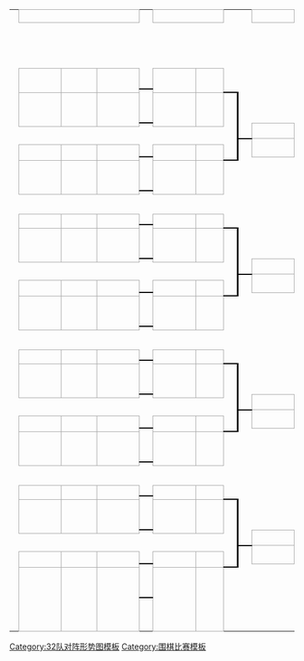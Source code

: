 {| class="bracket" cellpadding="0" cellspacing="0" style="font-size:small; margin:1em 2em 1em 1em;"
|height=5|
|align="center" colspan="3" style="border:1px solid #aaa;" bgcolor="#f2f2f2"|'''{{{RD1|-{zh-hans:第一轮; zh-hant:第一圈;}-}}}'''
|colspan="1"|
|align="center" colspan="2" style="border:1px solid #aaa;" bgcolor="#f2f2f2"|'''{{{RD2|-{zh-hans:第二轮; zh-hant:第二圈;}-}}}'''
|colspan="2"|
|align="center" colspan="2" style="border:1px solid #aaa;" bgcolor="#f2f2f2"|'''{{{RD3|-{zh-hans:四分之一决赛; zh-hant:半準決賽;}-}}}'''
|colspan="2"|
|align="center" colspan="2" style="border:1px solid #aaa;" bgcolor="#f2f2f2"|'''{{{RD4|-{zh-hans:半决赛; zh-hant:準決賽;}-}}}'''
|colspan="2"|
|align="center" colspan="2" style="border:1px solid #aaa;" bgcolor="#f2f2f2"|'''{{{RD5|決賽}}}'''
|-
|height=5|
|width=90|&nbsp;
|width=70|&nbsp;
|width=90|&nbsp;
|width=10|&nbsp;
|width=90|&nbsp;
|width=50|&nbsp;
|width=10|&nbsp;
|width=10|&nbsp;
|width=90|&nbsp;
|width=50|&nbsp;
|width=10|&nbsp;
|width=10|&nbsp;
|width=90|&nbsp;
|width=50|&nbsp;
|width=10|&nbsp;
|width=10|&nbsp;
|width=90|&nbsp;
|width=50|&nbsp;
|-
|height=5|
|colspan="3" rowspan="2"|{{{124|&nbsp;}}}
|rowspan="3" style="border-width:0 0 1px 0; border-style: solid;border-color:black;"|&nbsp;
|colspan="2" rowspan="2"|{{{1|&nbsp;}}}
|rowspan="4" style="border-width:0 0 1px 0; border-style: solid;border-color:black;"|&nbsp;
|rowspan="7" style="border-width:0 0 1px 0; border-style: solid;border-color:black;"|&nbsp;
|colspan="2" rowspan="3"|
|rowspan="7" style="border-width:0 0 1px 0; border-style: solid;border-color:black;"|&nbsp;
|rowspan="13" style="border-width:0 0 1px 0; border-style: solid;border-color:black;"|&nbsp;
|colspan="2" rowspan="9"|
|rowspan="13" style="border-width:0 0 1px 0; border-style: solid;border-color:black;"|&nbsp;
|rowspan="25" style="border-width:0 0 1px 0; border-style: solid;border-color:black;"|&nbsp;
|colspan="2" rowspan="21"|
|-
|height=5| 
|-
|height=5|
|rowspan="2" bgcolor="#f2f2f2" style="border:1px solid #aaa;"|'''{{{76|&nbsp;}}}'''
|rowspan="2" style="border:1px solid #aaa;" bgcolor="#f9f9f9"|{{{77|&nbsp;}}}
|rowspan="2" style="border:1px solid #aaa;" bgcolor="#f9f9f9"|{{{78|&nbsp;}}}
|rowspan="2" style="border:1px solid #aaa;" bgcolor="#f9f9f9"|{{{2|&nbsp;}}}
|rowspan="2" style="border:1px solid #aaa;" bgcolor="#f9f9f9"|{{{3|&nbsp;}}}
|-
|height=5|
|rowspan="2" style="border-width:2px 0px 2px 0px; border-style: solid;border-color:black;"|&nbsp;
|colspan="2" rowspan="2"|{{{41|&nbsp;}}}
|-
|height=5|
|rowspan="2" bgcolor="#f2f2f2" style="border:1px solid #aaa;"|'''{{{79|&nbsp;}}}'''
|rowspan="2" style="border:1px solid #aaa;" bgcolor="#f9f9f9"|{{{80|&nbsp;}}}
|rowspan="2" style="border:1px solid #aaa;" bgcolor="#f9f9f9"|{{{81|&nbsp;}}}
|rowspan="2" style="border:1px solid #aaa;" bgcolor="#f9f9f9"|{{{4|&nbsp;}}}
|rowspan="2" style="border:1px solid #aaa;" bgcolor="#f9f9f9"|{{{5|&nbsp;}}}
|rowspan="6" style="border-width:2px 3px 1px 0; border-style: solid;border-color:black;"|&nbsp;
|-
|height=5|
|rowspan="4" style="border-width:1px 0 1px 0; border-style: solid;border-color:black;"|&nbsp;
|rowspan="2" style="border:1px solid #aaa;" bgcolor="#f9f9f9"|{{{42|&nbsp;}}}
|rowspan="2" style="border:1px solid #aaa;" bgcolor="#f9f9f9"|{{{43|&nbsp;}}}
|-
|height=5|
|colspan="3" rowspan="2"|
|colspan="2" rowspan="2"|{{{6|&nbsp;}}}
|-
|height=5|
|rowspan="12" style="border-width:2px 0 1px 0; border-style: solid;border-color:black;"|&nbsp;
|rowspan="2" style="border:1px solid #aaa;" bgcolor="#f9f9f9"|{{{44|&nbsp;}}}
|rowspan="2" style="border:1px solid #aaa;" bgcolor="#f9f9f9"|{{{45|&nbsp;}}}
|rowspan="12" style="border-width:2px 3px 1px 0; border-style: solid;border-color:black;"|&nbsp;
|-
|height=5|
|rowspan="2" bgcolor="#f2f2f2" style="border:1px solid #aaa;"|'''{{{82|&nbsp;}}}'''
|rowspan="2" style="border:1px solid #aaa;" bgcolor="#f9f9f9"|{{{83|&nbsp;}}}
|rowspan="2" style="border:1px solid #aaa;" bgcolor="#f9f9f9"|{{{84|&nbsp;}}}
|rowspan="2" style="border:1px solid #aaa;" bgcolor="#f9f9f9"|{{{7|&nbsp;}}}
|rowspan="2" style="border:1px solid #aaa;" bgcolor="#f9f9f9"|{{{8|&nbsp;}}}
|-
|height=5|
|rowspan="2" style="border-width:2px 0 2px 0; border-style: solid;border-color:black;"|&nbsp;
|colspan="2" rowspan="6"|
|colspan="2" rowspan="2"|{{{61|&nbsp;}}}
|-
|height=5|
|rowspan="2" bgcolor="#f2f2f2" style="border:1px solid #aaa;"|'''{{{85|&nbsp;}}}'''
|rowspan="2" style="border:1px solid #aaa;" bgcolor="#f9f9f9"|{{{86|&nbsp;}}}
|rowspan="2" style="border:1px solid #aaa;" bgcolor="#f9f9f9"|{{{87|&nbsp;}}}
|rowspan="2" style="border:1px solid #aaa;" bgcolor="#f9f9f9"|{{{9|&nbsp;}}}
|rowspan="2" style="border:1px solid #aaa;" bgcolor="#f9f9f9"|{{{10|&nbsp;}}}
|rowspan="6" style="border-width:2px 0 1px 0; border-style: solid;border-color:black;"|&nbsp;
|-
|height=5|
|rowspan="4" style="border-width:1px 0 1px 0; border-style: solid;border-color:black;"|&nbsp;
|rowspan="2" style="border:1px solid #aaa;" bgcolor="#f9f9f9"|{{{62|&nbsp;}}}
|rowspan="2" style="border:1px solid #aaa;" bgcolor="#f9f9f9"|{{{63|&nbsp;}}}
|-
|height=5|
|colspan="3" rowspan="2"|
|colspan="2" rowspan="2"|{{{11|&nbsp;}}}
|-
|height=5|
|rowspan="24" style="border-width:2px 0 1px 0; border-style: solid;border-color:black;"|&nbsp;
|rowspan="2" style="border:1px solid #aaa;" bgcolor="#f9f9f9"|{{{64|&nbsp;}}}
|rowspan="2" style="border:1px solid #aaa;" bgcolor="#f9f9f9"|{{{65|&nbsp;}}}
|rowspan="24" style="border-width:2px 3px 1px 0; border-style: solid;border-color:black;"|&nbsp;
|-
|height=5|
|rowspan="2" bgcolor="#f2f2f2" style="border:1px solid #aaa;"|'''{{{88|&nbsp;}}}'''
|rowspan="2" style="border:1px solid #aaa;" bgcolor="#f9f9f9"|{{{89|&nbsp;}}}
|rowspan="2" style="border:1px solid #aaa;" bgcolor="#f9f9f9"|{{{90|&nbsp;}}}
|rowspan="2" style="border:1px solid #aaa;" bgcolor="#f9f9f9"|{{{12|&nbsp;}}}
|rowspan="2" style="border:1px solid #aaa;" bgcolor="#f9f9f9"|{{{13|&nbsp;}}}
|-
|height=5|
|rowspan="2" style="border-width:2px 0 2px 0; border-style: solid;border-color:black;"|&nbsp;
|colspan="2" rowspan="2"|{{{46|&nbsp;}}}
|colspan="2" rowspan="18"|
|-
|height=5|
|rowspan="2" bgcolor="#f2f2f2" style="border:1px solid #aaa;"|'''{{{91|&nbsp;}}}'''
|rowspan="2" style="border:1px solid #aaa;" bgcolor="#f9f9f9"|{{{92|&nbsp;}}}
|rowspan="2" style="border:1px solid #aaa;" bgcolor="#f9f9f9"|{{{93|&nbsp;}}}
|rowspan="2" style="border:1px solid #aaa;" bgcolor="#f9f9f9"|{{{14|&nbsp;}}}
|rowspan="2" style="border:1px solid #aaa;" bgcolor="#f9f9f9"|{{{15|&nbsp;}}}
|rowspan="6" style="border-width:2px 3px 1px 0; border-style: solid;border-color:black;"|&nbsp;
|-
|height=5|
|rowspan="4" style="border-width:1px 0 1px 0; border-style: solid;border-color:black;"|&nbsp;
|rowspan="2" style="border:1px solid #aaa;" bgcolor="#f9f9f9"|{{{47|&nbsp;}}}
|rowspan="2" style="border:1px solid #aaa;" bgcolor="#f9f9f9"|{{{48|&nbsp;}}}
|-
|height=5|
|colspan="3" rowspan="2"|
|colspan="2" rowspan="2"|{{{16|&nbsp;}}}
|-
|height=5|
|rowspan="12" style="border-width:2px 0 1px 0; border-style: solid;border-color:black;"|&nbsp;
|rowspan="2" style="border:1px solid #aaa;" bgcolor="#f9f9f9"|{{{49|&nbsp;}}}
|rowspan="2" style="border:1px solid #aaa;" bgcolor="#f9f9f9"|{{{50|&nbsp;}}}
|rowspan="12" style="border-width:2px 0 1px 0; border-style: solid;border-color:black;"|&nbsp;
|-
|height=5|
|rowspan="2" bgcolor="#f2f2f2" style="border:1px solid #aaa;"|'''{{{94|&nbsp;}}}'''
|rowspan="2" style="border:1px solid #aaa;" bgcolor="#f9f9f9"|{{{95|&nbsp;}}}
|rowspan="2" style="border:1px solid #aaa;" bgcolor="#f9f9f9"|{{{96|&nbsp;}}}
|rowspan="2" style="border:1px solid #aaa;" bgcolor="#f9f9f9"|{{{17|&nbsp;}}}
|rowspan="2" style="border:1px solid #aaa;" bgcolor="#f9f9f9"|{{{18|&nbsp;}}}
|-
|height=5|
|rowspan="2" style="border-width:2px 0 2px 0; border-style: solid;border-color:black;"|&nbsp;
|colspan="2" rowspan="6"|
|colspan="2" rowspan="2"|{{{71|&nbsp;}}}
|-
|height=5|
|rowspan="2" bgcolor="#f2f2f2" style="border:1px solid #aaa;"|'''{{{97|&nbsp;}}}'''
|rowspan="2" style="border:1px solid #aaa;" bgcolor="#f9f9f9"|{{{98|&nbsp;}}}
|rowspan="2" style="border:1px solid #aaa;" bgcolor="#f9f9f9"|{{{99|&nbsp;}}}
|rowspan="2" style="border:1px solid #aaa;" bgcolor="#f9f9f9"|{{{19|&nbsp;}}}
|rowspan="2" style="border:1px solid #aaa;" bgcolor="#f9f9f9"|{{{20|&nbsp;}}}
|rowspan="6" style="border-width:2px 0 1px 0; border-style: solid;border-color:black;"|&nbsp;
|-
|height=5|
|rowspan="4" style="border-width:1px 0 1px 0; border-style: solid;border-color:black;"|&nbsp;
|rowspan="2" style="border:1px solid #aaa;" bgcolor="#f9f9f9"|{{{72|&nbsp;}}}
|rowspan="2" style="border:1px solid #aaa;" bgcolor="#f9f9f9"|{{{73|&nbsp;}}}
|-
|height=5|
|colspan="3" rowspan="2"|
|colspan="2" rowspan="2"|{{{21|&nbsp;}}}
|-
|height=5|
|rowspan="23" style="border-width:2px 0 0 0; border-style: solid;border-color:black;"|&nbsp;
|rowspan="2" style="border:1px solid #aaa;" bgcolor="#f9f9f9"|{{{74|&nbsp;}}}
|rowspan="2" style="border:1px solid #aaa;" bgcolor="#f9f9f9"|{{{75|&nbsp;}}}
|-
|height=5|
|rowspan="2" bgcolor="#f2f2f2" style="border:1px solid #aaa;"|'''{{{100|&nbsp;}}}'''
|rowspan="2" style="border:1px solid #aaa;" bgcolor="#f9f9f9"|{{{101|&nbsp;}}}
|rowspan="2" style="border:1px solid #aaa;" bgcolor="#f9f9f9"|{{{102|&nbsp;}}}
|rowspan="2" style="border:1px solid #aaa;" bgcolor="#f9f9f9"|{{{22|&nbsp;}}}
|rowspan="2" style="border:1px solid #aaa;" bgcolor="#f9f9f9"|{{{23|&nbsp;}}}
|-
|height=5|
|rowspan="2" style="border-width:2px 0 2px 0; border-style: solid;border-color:black;"|&nbsp;
|colspan="2" rowspan="2"|{{{51|&nbsp;}}}
|colspan="2" rowspan="10"|
|-
|height=5|
|rowspan="2" bgcolor="#f2f2f2" style="border:1px solid #aaa;"|'''{{{103|&nbsp;}}}'''
|rowspan="2" style="border:1px solid #aaa;" bgcolor="#f9f9f9"|{{{104|&nbsp;}}}
|rowspan="2" style="border:1px solid #aaa;" bgcolor="#f9f9f9"|{{{105|&nbsp;}}}
|rowspan="2" style="border:1px solid #aaa;" bgcolor="#f9f9f9"|{{{24|&nbsp;}}}
|rowspan="2" style="border:1px solid #aaa;" bgcolor="#f9f9f9"|{{{25|&nbsp;}}}
|rowspan="6" style="border-width:2px 3px 1px 0; border-style: solid;border-color:black;"|&nbsp;
|-
|height=5|
|rowspan="4" style="border-width:1px 0 1px 0; border-style: solid;border-color:black;"|&nbsp;
|rowspan="2" style="border:1px solid #aaa;" bgcolor="#f9f9f9"|{{{52|&nbsp;}}}
|rowspan="2" style="border:1px solid #aaa;" bgcolor="#f9f9f9"|{{{53|&nbsp;}}}
|-
|height=5|
|colspan="3" rowspan="2"|
|colspan="2" rowspan="2"|{{{26|&nbsp;}}}
|-
|height=5|
|rowspan="12" style="border-width:2px 0 1px 0; border-style: solid;border-color:black;"|&nbsp;
|rowspan="2" style="border:1px solid #aaa;" bgcolor="#f9f9f9"|{{{54|&nbsp;}}}
|rowspan="2" style="border:1px solid #aaa;" bgcolor="#f9f9f9"|{{{55|&nbsp;}}}
|rowspan="12" style="border-width:2px 3px 1px 0; border-style: solid;border-color:black;"|&nbsp;
|-
|height=5|
|rowspan="2" bgcolor="#f2f2f2" style="border:1px solid #aaa;"|'''{{{106|&nbsp;}}}'''
|rowspan="2" style="border:1px solid #aaa;" bgcolor="#f9f9f9"|{{{107|&nbsp;}}}
|rowspan="2" style="border:1px solid #aaa;" bgcolor="#f9f9f9"|{{{108|&nbsp;}}}
|rowspan="2" style="border:1px solid #aaa;" bgcolor="#f9f9f9"|{{{27|&nbsp;}}}
|rowspan="2" style="border:1px solid #aaa;" bgcolor="#f9f9f9"|{{{28|&nbsp;}}}
|-
|height=5|
|rowspan="2" style="border-width:2px 0 2px 0; border-style: solid;border-color:black;"|&nbsp;
|colspan="2" rowspan="6"|
|colspan="2" rowspan="2"|{{{66|&nbsp;}}}
|-
|height=5|
|rowspan="2" bgcolor="#f2f2f2" style="border:1px solid #aaa;"|'''{{{109|&nbsp;}}}'''
|rowspan="2" style="border:1px solid #aaa;" bgcolor="#f9f9f9"|{{{110|&nbsp;}}}
|rowspan="2" style="border:1px solid #aaa;" bgcolor="#f9f9f9"|{{{111|&nbsp;}}}
|rowspan="2" style="border:1px solid #aaa;" bgcolor="#f9f9f9"|{{{29|&nbsp;}}}
|rowspan="2" style="border:1px solid #aaa;" bgcolor="#f9f9f9"|{{{30|&nbsp;}}}
|rowspan="6" style="border-width:2px 0 1px 0; border-style: solid;border-color:black;"|&nbsp;
|-
|height=5|
|rowspan="4" style="border-width:1px 0 1px 0; border-style: solid;border-color:black;"|&nbsp;
|rowspan="2" style="border:1px solid #aaa;" bgcolor="#f9f9f9"|{{{67|&nbsp;}}}
|rowspan="2" style="border:1px solid #aaa;" bgcolor="#f9f9f9"|{{{68|&nbsp;}}}
|-
|height=5|
|colspan="3" rowspan="2"|
|colspan="2" rowspan="2"|{{{31|&nbsp;}}}
|-
|height=5|
|rowspan="11" style="border-width:2px 0 0 0; border-style: solid;border-color:black;"|&nbsp;
|rowspan="2" style="border:1px solid #aaa;" bgcolor="#f9f9f9"|{{{69|&nbsp;}}}
|rowspan="2" style="border:1px solid #aaa;" bgcolor="#f9f9f9"|{{{70|&nbsp;}}}
|rowspan="11" style="border-width:2px 0 0 0; border-style: solid;border-color:black;"|&nbsp;
|-
|height=5|
|rowspan="2" bgcolor="#f2f2f2" style="border:1px solid #aaa;"|'''{{{112|&nbsp;}}}'''
|rowspan="2" style="border:1px solid #aaa;" bgcolor="#f9f9f9"|{{{113|&nbsp;}}}
|rowspan="2" style="border:1px solid #aaa;" bgcolor="#f9f9f9"|{{{114|&nbsp;}}}
|rowspan="2" style="border:1px solid #aaa;" bgcolor="#f9f9f9"|{{{32|&nbsp;}}}
|rowspan="2" style="border:1px solid #aaa;" bgcolor="#f9f9f9"|{{{33|&nbsp;}}}
|-
|height=5|
|rowspan="2" style="border-width:2px 0 2px 0; border-style: solid;border-color:black;"|&nbsp;
|colspan="2" rowspan="2"|{{{56|&nbsp;}}}
|colspan="2" rowspan="9"|
|-
|height=5|
|rowspan="2" bgcolor="#f2f2f2" style="border:1px solid #aaa;"|'''{{{115|&nbsp;}}}'''
|rowspan="2" style="border:1px solid #aaa;" bgcolor="#f9f9f9"|{{{116|&nbsp;}}}
|rowspan="2" style="border:1px solid #aaa;" bgcolor="#f9f9f9"|{{{117|&nbsp;}}}
|rowspan="2" style="border:1px solid #aaa;" bgcolor="#f9f9f9"|{{{34|&nbsp;}}}
|rowspan="2" style="border:1px solid #aaa;" bgcolor="#f9f9f9"|{{{35|&nbsp;}}}
|rowspan="6" style="border-width:2px 3px 1px 0; border-style: solid;border-color:black;"|&nbsp;
|-
|height=5|
|rowspan="4" style="border-width:1px 0 1px 0; border-style: solid;border-color:black;"|&nbsp;
|rowspan="2" style="border:1px solid #aaa;" bgcolor="#f9f9f9"|{{{57|&nbsp;}}}
|rowspan="2" style="border:1px solid #aaa;" bgcolor="#f9f9f9"|{{{58|&nbsp;}}}
|-
|height=5|
|colspan="3" rowspan="2"|
|colspan="2" rowspan="2"|{{{36|&nbsp;}}}
|-
|height=5|
|rowspan="5" style="border-width:2px 0 0 0; border-style: solid;border-color:black;"|&nbsp;
|rowspan="2" style="border:1px solid #aaa;" bgcolor="#f9f9f9"|{{{59|&nbsp;}}}
|rowspan="2" style="border:1px solid #aaa;" bgcolor="#f9f9f9"|{{{60|&nbsp;}}}
|rowspan="5" style="border-width:2px 0 0 0; border-style: solid;border-color:black;"|&nbsp;
|-
|height=5|
|rowspan="2" bgcolor="#f2f2f2" style="border:1px solid #aaa;"|'''{{{118|&nbsp;}}}'''
|rowspan="2" style="border:1px solid #aaa;" bgcolor="#f9f9f9"|{{{119|&nbsp;}}}
|rowspan="2" style="border:1px solid #aaa;" bgcolor="#f9f9f9"|{{{120|&nbsp;}}}
|rowspan="2" style="border:1px solid #aaa;" bgcolor="#f9f9f9"|{{{37|&nbsp;}}}
|rowspan="2" style="border:1px solid #aaa;" bgcolor="#f9f9f9"|{{{38|&nbsp;}}}
|-
|height=5|
|rowspan="2" style="border-width:2px 0 2px 0; border-style: solid;border-color:black;"|&nbsp;
|colspan="2" rowspan="3"|
|colspan="2" rowspan="3"|
|-
|height=5|
|rowspan="2" bgcolor="#f2f2f2" style="border:1px solid #aaa;"|'''{{{121|&nbsp;}}}'''
|rowspan="2" style="border:1px solid #aaa;" bgcolor="#f9f9f9"|{{{122|&nbsp;}}}
|rowspan="2" style="border:1px solid #aaa;" bgcolor="#f9f9f9"|{{{123|&nbsp;}}}
|rowspan="2" style="border:1px solid #aaa;" bgcolor="#f9f9f9"|{{{39|&nbsp;}}}
|rowspan="2" style="border:1px solid #aaa;" bgcolor="#f9f9f9"|{{{40|&nbsp;}}}
|rowspan="2" style="border-width:2px 0 0 0; border-style: solid;border-color:black;"|&nbsp;
|-
|height=5|
|style="border-width:1px 0 0 0; border-style: solid;border-color:black;"|&nbsp;
|}<noinclude>
{{Documentation}}
[[Category:32队对阵形势图模板]]
[[Category:围棋比赛模板]]
</noinclude>